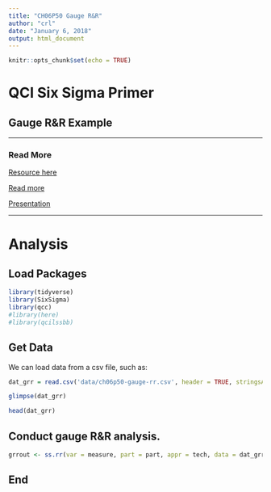 ```yaml
---
title: "CH06P50 Gauge R&R"
author: "crl"
date: "January 6, 2018"
output: html_document
---
```


```r
knitr::opts_chunk$set(echo = TRUE)
```

# QCI Six Sigma Primer
## Gauge R&R Example

<hr> </hr>

### Read More

[Resource here](http://www.sixsigmawithr.com/sixsigmawithr.html)

[Read more](https://en.wikipedia.org/wiki/ANOVA_gauge_R%26R)

[Presentation](https://docs.google.com/presentation/d/e/2PACX-1vQnQ7K1qXvHMwfEZgg3Tqb_gocbLJdgcdlQYWgI8tqJKw2Az4yWKPJzl-mZ7GoH4aPhPjnHOAbE_lTV/pub?start=false&loop=false&delayms=10000)

<hr> </hr>

# Analysis

## Load Packages
```r
library(tidyverse)
library(SixSigma)
library(qcc)
#library(here)
#library(qcilssbb)
```

## Get Data
We can load data from a csv file, such as:
```r
dat_grr = read.csv('data/ch06p50-gauge-rr.csv', header = TRUE, stringsAsFactors = FALSE)
```

```r
glimpse(dat_grr)
```

```r
head(dat_grr)
```


## Conduct gauge R&R analysis.
```r
grrout <- ss.rr(var = measure, part = part, appr = tech, data = dat_grr)
```

## End
